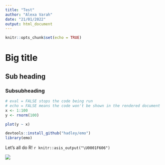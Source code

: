 ```yaml
---
title: "Test"
author: "Alexa Varah"
date: "21/01/2022"
output: html_document
---
```


```r
knitr::opts_chunk$set(echo = TRUE)
```

# Big title

## Sub heading

### Subsubheading

```r
# eval = FALSE stops the code being run
# echo = FALSE means the code won't be shown in the rendered document
x <- 1:100
y <- rnorm(100)

```

```r
plot(y ~ x)
```

```r
devtools::install_github("hadley/emo")
library(emo)
```

Let's all do R! `r knitr::asis_output("\U0001F606")`

![](https://media.giphy.com/media/xUOxf7XfmpxuSode1O/giphy.gif)

